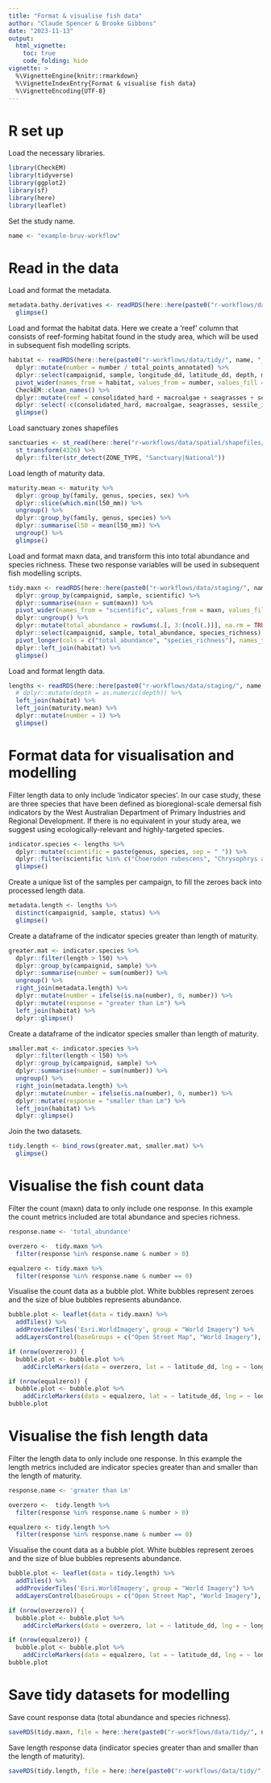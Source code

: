 ```yaml
---
title: "Format & visualise fish data"
author: "Claude Spencer & Brooke Gibbons"
date: "2023-11-13"
output:
  html_vignette:
    toc: true
    code_folding: hide
vignette: >
  %\VignetteEngine{knitr::rmarkdown}
  %\VignetteIndexEntry{Format & visualise fish data}
  %\VignetteEncoding{UTF-8}
---
```


# R set up
Load the necessary libraries.
```r
library(CheckEM)
library(tidyverse)
library(ggplot2)
library(sf)
library(here)
library(leaflet)
```
Set the study name.
```r
name <- "example-bruv-workflow"
```
# Read in the data
Load and format the metadata.
```r
metadata.bathy.derivatives <- readRDS(here::here(paste0("r-workflows/data/tidy/", name, "_metadata-bathymetry-derivatives.rds"))) %>%
  glimpse()
```
Load and format the habitat data. Here we create a 'reef' column that consists of reef-forming habitat found in the study area, which will be used in subsequent fish modelling scripts.
```r
habitat <- readRDS(here::here(paste0("r-workflows/data/tidy/", name, "_tidy-habitat.rds"))) %>%
  dplyr::mutate(number = number / total_points_annotated) %>%
  dplyr::select(campaignid, sample, longitude_dd, latitude_dd, depth, mbdepth, slope, aspect, TPI, TRI, roughness, detrended, habitat, number, mean.relief, sd.relief) %>%
  pivot_wider(names_from = habitat, values_from = number, values_fill = 0) %>%
  CheckEM::clean_names() %>%
  dplyr::mutate(reef = consolidated_hard + macroalgae + seagrasses + sessile_invertebrates) %>%           
  dplyr::select(-c(consolidated_hard, macroalgae, seagrasses, sessile_invertebrates, unconsolidated_soft)) %>%
  glimpse()
```
Load sanctuary zones shapefiles
```r
sanctuaries <- st_read(here::here("r-workflows/data/spatial/shapefiles/Collaborative_Australian_Protected_Areas_Database_(CAPAD)_2022_-_Marine.shp")) %>%
  st_transform(4326) %>%                                            
  dplyr::filter(str_detect(ZONE_TYPE, "Sanctuary|National"))
```
Load length of maturity data.
```r
maturity.mean <- maturity %>%
  dplyr::group_by(family, genus, species, sex) %>%
  dplyr::slice(which.min(l50_mm)) %>%
  ungroup() %>%
  dplyr::group_by(family, genus, species) %>%
  dplyr::summarise(l50 = mean(l50_mm)) %>%
  ungroup() %>%
  glimpse()
```
Load and format maxn data, and transform this into total abundance and species richness. These two response variables will be used in subsequent fish modelling scripts.
```r
tidy.maxn <- readRDS(here::here(paste0("r-workflows/data/staging/", name, "_complete-maxn.rds"))) %>%
  dplyr::group_by(campaignid, sample, scientific) %>%
  dplyr::summarise(maxn = sum(maxn)) %>%
  pivot_wider(names_from = "scientific", values_from = maxn, values_fill = 0) %>%
  dplyr::ungroup() %>%
  dplyr::mutate(total_abundance = rowSums(.[, 3:(ncol(.))], na.rm = TRUE), species_richness = rowSums(.[, 3:(ncol(.))] > 0)) %>% 
  dplyr::select(campaignid, sample, total_abundance, species_richness) %>%
  pivot_longer(cols = c("total_abundance", "species_richness"), names_to = "response", values_to = "number") %>%
  dplyr::left_join(habitat) %>%
  glimpse()
```
Load and format length data.
```r
lengths <- readRDS(here::here(paste0("r-workflows/data/staging/", name, "_complete-length.rds"))) %>%
  # dplyr::mutate(depth = as.numeric(depth)) %>%                      
  left_join(habitat) %>%
  left_join(maturity.mean) %>%
  dplyr::mutate(number = 1) %>%
  glimpse()
```
# Format data for visualisation and modelling
Filter length data to only include 'indicator species'. In our case study, these are three species that have been defined as bioregional-scale demersal fish indicators by the West Australian Department of Primary Industries and Regional Development. If there is no equivalent in your study area, we suggest using ecologically-relevant and highly-targeted species.
```r
indicator.species <- lengths %>%
  dplyr::mutate(scientific = paste(genus, species, sep = " ")) %>%
  dplyr::filter(scientific %in% c("Choerodon rubescens", "Chrysophrys auratus", "Glaucosoma hebraicum")) %>%
  glimpse()
```
Create a unique list of the samples per campaign, to fill the zeroes back into processed length data.
```r
metadata.length <- lengths %>%
  distinct(campaignid, sample, status) %>%
  glimpse()
```
Create a dataframe of the indicator species greater than length of maturity.
```r
greater.mat <- indicator.species %>%
  dplyr::filter(length > l50) %>%
  dplyr::group_by(campaignid, sample) %>%
  dplyr::summarise(number = sum(number)) %>%
  ungroup() %>%
  right_join(metadata.length) %>%
  dplyr::mutate(number = ifelse(is.na(number), 0, number)) %>%
  dplyr::mutate(response = "greater than Lm") %>%
  left_join(habitat) %>%
  dplyr::glimpse()
```
Create a dataframe of the indicator species smaller than length of maturity.
```r
smaller.mat <- indicator.species %>%
  dplyr::filter(length < l50) %>%
  dplyr::group_by(campaignid, sample) %>%
  dplyr::summarise(number = sum(number)) %>%
  ungroup() %>%
  right_join(metadata.length) %>%
  dplyr::mutate(number = ifelse(is.na(number), 0, number)) %>%
  dplyr::mutate(response = "smaller than Lm") %>%
  left_join(habitat) %>%
  dplyr::glimpse()
```
Join the two datasets.
```r
tidy.length <- bind_rows(greater.mat, smaller.mat) %>%
  glimpse()
```
# Visualise the fish count data
Filter the count (maxn) data to only include one response. In this example the count metrics included are total abundance and species richness.
```r
response.name <- 'total_abundance'

overzero <-  tidy.maxn %>% 
  filter(response %in% response.name & number > 0) 

equalzero <- tidy.maxn %>% 
  filter(response %in% response.name & number == 0)
```
Visualise the count data as a bubble plot. White bubbles represent zeroes and the size of blue bubbles represents abundance.
```r
bubble.plot <- leaflet(data = tidy.maxn) %>%                     
  addTiles() %>%                                                    
  addProviderTiles('Esri.WorldImagery', group = "World Imagery") %>%
  addLayersControl(baseGroups = c("Open Street Map", "World Imagery"), options = layersControlOptions(collapsed = FALSE))

if (nrow(overzero)) {                                               
  bubble.plot <- bubble.plot %>%
    addCircleMarkers(data = overzero, lat = ~ latitude_dd, lng = ~ longitude_dd, radius = ~ number / 10, fillOpacity = 0.5, stroke = FALSE, label = ~ as.character(sample))}

if (nrow(equalzero)) {                                            
  bubble.plot <- bubble.plot %>%
    addCircleMarkers(data = equalzero, lat = ~ latitude_dd, lng = ~ longitude_dd, radius = 2, fillOpacity = 0.5, color = "white", stroke = FALSE, label = ~ as.character(sample))}
bubble.plot
```
# Visualise the fish length data
Filter the length data to only include one response. In this example the length metrics included are indicator species greater than and smaller than the length of maturity.
```r
response.name <- 'greater than Lm'

overzero <-  tidy.length %>% 
  filter(response %in% response.name & number > 0) 

equalzero <- tidy.length %>% 
  filter(response %in% response.name & number == 0)
```
Visualise the count data as a bubble plot. White bubbles represent zeroes and the size of blue bubbles represents abundance.
```r
bubble.plot <- leaflet(data = tidy.length) %>%                     
  addTiles() %>%                                                    
  addProviderTiles('Esri.WorldImagery', group = "World Imagery") %>%
  addLayersControl(baseGroups = c("Open Street Map", "World Imagery"), options = layersControlOptions(collapsed = FALSE))

if (nrow(overzero)) {                                               
  bubble.plot <- bubble.plot %>%
    addCircleMarkers(data = overzero, lat = ~ latitude_dd, lng = ~ longitude_dd, radius = ~ number + 3, fillOpacity = 0.5, stroke = FALSE, label = ~ as.character(sample))}

if (nrow(equalzero)) {                                            
  bubble.plot <- bubble.plot %>%
    addCircleMarkers(data = equalzero, lat = ~ latitude_dd, lng = ~ longitude_dd, radius = 2, fillOpacity = 0.5, color = "white", stroke = FALSE, label = ~ as.character(sample))}
bubble.plot
```
# Save tidy datasets for modelling
Save count response data (total abundance and species richness).
```r
saveRDS(tidy.maxn, file = here::here(paste0("r-workflows/data/tidy/", name, "_tidy-count.rds")))
```
Save length response data (indicator species greater than and smaller than the length of maturity).
```r
saveRDS(tidy.length, file = here::here(paste0("r-workflows/data/tidy/", name, "_tidy-length.rds")))
```